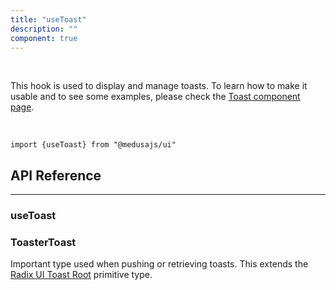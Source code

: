 ```yaml
---
title: "useToast"
description: ""
component: true
---
```


<br />

This hook is used to display and manage toasts. To learn how to make it usable and to see some examples, please check the [Toast component page](/components/toast).

<br />

<Snippet>`import {useToast} from "@medusajs/ui"`</Snippet>

## API Reference

---

### useToast

<HookValues hook="useToast" />

### ToasterToast

Important type used when pushing or retrieving toasts. This extends the [Radix UI Toast Root](https://www.radix-ui.com/primitives/docs/components/toast#root) primitive type.

<HookValues hook="ToasterToast" />
